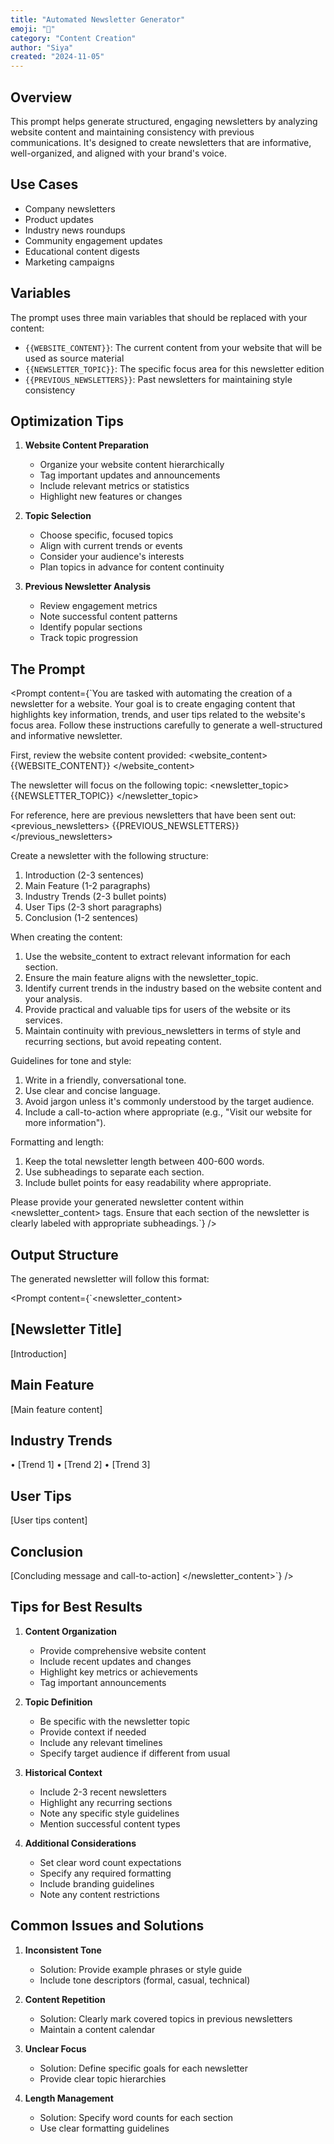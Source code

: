 ```yaml
---
title: "Automated Newsletter Generator"
emoji: "📰"
category: "Content Creation"
author: "Siya"
created: "2024-11-05"
---
```


## Overview

This prompt helps generate structured, engaging newsletters by analyzing website content and maintaining consistency with previous communications. It's designed to create newsletters that are informative, well-organized, and aligned with your brand's voice.

## Use Cases

- Company newsletters
- Product updates
- Industry news roundups
- Community engagement updates
- Educational content digests
- Marketing campaigns

## Variables

The prompt uses three main variables that should be replaced with your content:

- `{{WEBSITE_CONTENT}}`: The current content from your website that will be used as source material
- `{{NEWSLETTER_TOPIC}}`: The specific focus area for this newsletter edition
- `{{PREVIOUS_NEWSLETTERS}}`: Past newsletters for maintaining style consistency

## Optimization Tips

1. **Website Content Preparation**
   - Organize your website content hierarchically
   - Tag important updates and announcements
   - Include relevant metrics or statistics
   - Highlight new features or changes

2. **Topic Selection**
   - Choose specific, focused topics
   - Align with current trends or events
   - Consider your audience's interests
   - Plan topics in advance for content continuity

3. **Previous Newsletter Analysis**
   - Review engagement metrics
   - Note successful content patterns
   - Identify popular sections
   - Track topic progression

## The Prompt

<Prompt content={`You are tasked with automating the creation of a newsletter for a website. Your goal is to create engaging content that highlights key information, trends, and user tips related to the website's focus area. Follow these instructions carefully to generate a well-structured and informative newsletter.

First, review the website content provided:
<website_content>
{{WEBSITE_CONTENT}}
</website_content>

The newsletter will focus on the following topic:
<newsletter_topic>
{{NEWSLETTER_TOPIC}}
</newsletter_topic>

For reference, here are previous newsletters that have been sent out:
<previous_newsletters>
{{PREVIOUS_NEWSLETTERS}}
</previous_newsletters>

Create a newsletter with the following structure:
1. Introduction (2-3 sentences)
2. Main Feature (1-2 paragraphs)
3. Industry Trends (2-3 bullet points)
4. User Tips (2-3 short paragraphs)
5. Conclusion (1-2 sentences)

When creating the content:
1. Use the website_content to extract relevant information for each section.
2. Ensure the main feature aligns with the newsletter_topic.
3. Identify current trends in the industry based on the website content and your analysis.
4. Provide practical and valuable tips for users of the website or its services.
5. Maintain continuity with previous_newsletters in terms of style and recurring sections, but avoid repeating content.

Guidelines for tone and style:
1. Write in a friendly, conversational tone.
2. Use clear and concise language.
3. Avoid jargon unless it's commonly understood by the target audience.
4. Include a call-to-action where appropriate (e.g., "Visit our website for more information").

Formatting and length:
1. Keep the total newsletter length between 400-600 words.
2. Use subheadings to separate each section.
3. Include bullet points for easy readability where appropriate.

Please provide your generated newsletter content within <newsletter_content> tags. Ensure that each section of the newsletter is clearly labeled with appropriate subheadings.`} />

## Output Structure

The generated newsletter will follow this format:

<Prompt content={`<newsletter_content>
## [Newsletter Title]

[Introduction]

## Main Feature
[Main feature content]

## Industry Trends
• [Trend 1]
• [Trend 2]
• [Trend 3]

## User Tips
[User tips content]

## Conclusion
[Concluding message and call-to-action]
</newsletter_content>`} />

## Tips for Best Results

1. **Content Organization**
   - Provide comprehensive website content
   - Include recent updates and changes
   - Highlight key metrics or achievements
   - Tag important announcements

2. **Topic Definition**
   - Be specific with the newsletter topic
   - Provide context if needed
   - Include any relevant timelines
   - Specify target audience if different from usual

3. **Historical Context**
   - Include 2-3 recent newsletters
   - Highlight any recurring sections
   - Note any specific style guidelines
   - Mention successful content types

4. **Additional Considerations**
   - Set clear word count expectations
   - Specify any required formatting
   - Include branding guidelines
   - Note any content restrictions

## Common Issues and Solutions

1. **Inconsistent Tone**
   - Solution: Provide example phrases or style guide
   - Include tone descriptors (formal, casual, technical)

2. **Content Repetition**
   - Solution: Clearly mark covered topics in previous newsletters
   - Maintain a content calendar

3. **Unclear Focus**
   - Solution: Define specific goals for each newsletter
   - Provide clear topic hierarchies

4. **Length Management**
   - Solution: Specify word counts for each section
   - Use clear formatting guidelines